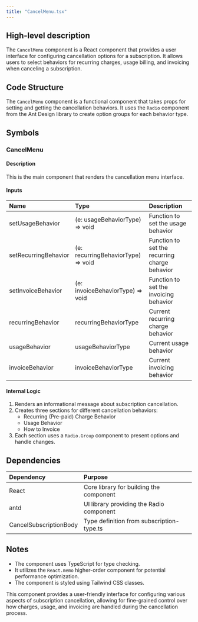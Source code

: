 ```yaml
---
title: "CancelMenu.tsx"
---
```


## High-level description
The `CancelMenu` component is a React component that provides a user interface for configuring cancellation options for a subscription. It allows users to select behaviors for recurring charges, usage billing, and invoicing when canceling a subscription.

## Code Structure
The `CancelMenu` component is a functional component that takes props for setting and getting the cancellation behaviors. It uses the `Radio` component from the Ant Design library to create option groups for each behavior type.

## Symbols

### CancelMenu
#### Description
This is the main component that renders the cancellation menu interface.

#### Inputs
| Name | Type | Description |
|:-----|:-----|:------------|
| setUsageBehavior | (e: usageBehaviorType) =&gt; void | Function to set the usage behavior |
| setRecurringBehavior | (e: recurringBehaviorType) =&gt; void | Function to set the recurring charge behavior |
| setInvoiceBehavior | (e: invoiceBehaviorType) =&gt; void | Function to set the invoicing behavior |
| recurringBehavior | recurringBehaviorType | Current recurring charge behavior |
| usageBehavior | usageBehaviorType | Current usage behavior |
| invoiceBehavior | invoiceBehaviorType | Current invoicing behavior |

#### Internal Logic
1. Renders an informational message about subscription cancellation.
2. Creates three sections for different cancellation behaviors:
   - Recurring (Pre-paid) Charge Behavior
   - Usage Behavior
   - How to Invoice
3. Each section uses a `Radio.Group` component to present options and handle changes.

## Dependencies
| Dependency | Purpose |
|:-----------|:--------|
| React | Core library for building the component |
| antd | UI library providing the Radio component |
| CancelSubscriptionBody | Type definition from subscription-type.ts |

## Notes
- The component uses TypeScript for type checking.
- It utilizes the `React.memo` higher-order component for potential performance optimization.
- The component is styled using Tailwind CSS classes.

This component provides a user-friendly interface for configuring various aspects of subscription cancellation, allowing for fine-grained control over how charges, usage, and invoicing are handled during the cancellation process.